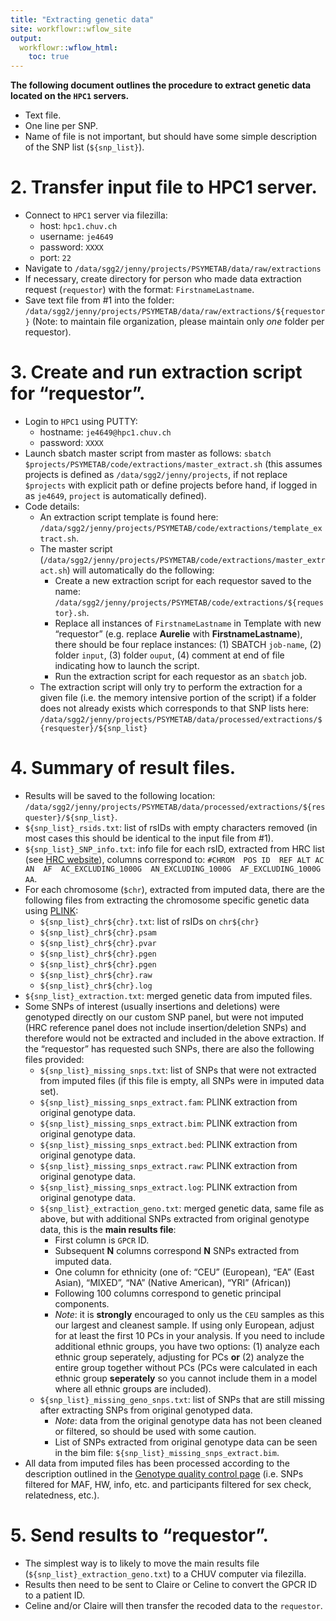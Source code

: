 ```yaml
---
title: "Extracting genetic data"
site: workflowr::wflow_site
output:
  workflowr::wflow_html:
    toc: true
---
```


**The following document outlines the procedure to extract genetic data located on the `HPC1` servers.**


- Text file.
- One line per SNP.
- Name of file is not important, but should have some simple description of the SNP list (`${snp_list}`).

# 2. Transfer input file to HPC1 server.

- Connect to `HPC1` server via filezilla:
  - host: `hpc1.chuv.ch`
  - username: `je4649`
  - password: `XXXX`
  - port: `22`
- Navigate to `/data/sgg2/jenny/projects/PSYMETAB/data/raw/extractions`
- If necessary, create directory for person who made data extraction request (`requestor`) with the format: `FirstnameLastname`.
- Save text file from #1 into the folder: `/data/sgg2/jenny/projects/PSYMETAB/data/raw/extractions/${requestor}` (Note: to maintain file organization, please maintain only *one* folder per requestor).

# 3. Create and run extraction script for "requestor".

- Login to `HPC1` using PUTTY:
  - hostname: `je4649@hpc1.chuv.ch`
  - password: `XXXX`
- Launch sbatch master script from master as follows: `sbatch $projects/PSYMETAB/code/extractions/master_extract.sh` (this assumes projects is defined as `/data/sgg2/jenny/projects`, if not replace `$projects` with explicit path or define projects before hand, if logged in as `je4649`, `project` is automatically defined).
- Code details:
  - An extraction script template is found here: `/data/sgg2/jenny/projects/PSYMETAB/code/extractions/template_extract.sh`.
  - The master script (`/data/sgg2/jenny/projects/PSYMETAB/code/extractions/master_extract.sh`) will automatically do the following:
    - Create a new extraction script for each requestor saved to the name: `/data/sgg2/jenny/projects/PSYMETAB/code/extractions/${requestor}.sh`.
    - Replace all instances of  `FirstnameLastname` in Template with new "requestor" (e.g. replace **Aurelie** with **FirstnameLastname**), there should be four replace instances: (1) SBATCH `job-name`, (2) folder `input`, (3) folder `ouput`, (4) comment at end of file indicating how to launch the script.
    - Run the extraction script for each requestor as an `sbatch` job.
  - The extraction script will only try to perform the extraction for a given file (i.e. the memory intensive portion of the script) if a folder does not already exists which corresponds to that SNP lists here: `/data/sgg2/jenny/projects/PSYMETAB/data/processed/extractions/${resquester}/${snp_list}`

# 4. Summary of result files.

- Results will be saved to the following location: `/data/sgg2/jenny/projects/PSYMETAB/data/processed/extractions/${resquester}/${snp_list}`.
- `${snp_list}_rsids.txt`: list of rsIDs with empty characters removed (in most cases this should be identical to the input file from #1).
- `${snp_list}_SNP_info.txt`: info file for each rsID, extracted from HRC list (see [HRC website](http://www.haplotype-reference-consortium.org/home)), columns correspond to: `#CHROM	POS	ID	REF	ALT	AC	AN	AF	AC_EXCLUDING_1000G	AN_EXCLUDING_1000G	AF_EXCLUDING_1000G	AA`.
- For each chromosome (`$chr`), extracted from imputed data, there are the following files from extracting the chromosome specific genetic data using [PLINK](https://www.cog-genomics.org/plink/2.0/):
  - `${snp_list}_chr${chr}.txt`: list of rsIDs on `chr${chr}`
  - `${snp_list}_chr${chr}.psam`
  - `${snp_list}_chr${chr}.pvar`
  - `${snp_list}_chr${chr}.pgen`
  - `${snp_list}_chr${chr}.pgen`
  - `${snp_list}_chr${chr}.raw`
  - `${snp_list}_chr${chr}.log`
- `${snp_list}_extraction.txt`: merged genetic data from imputed files.
- Some SNPs of interest (usually insertions and deletions) were genotyped directly on  our custom SNP panel, but were not imputed (HRC reference panel does not include insertion/deletion SNPs) and therefore would not be extracted and included in the above extraction. If the "requestor" has requested such SNPs, there are also the following files provided:
  - `${snp_list}_missing_snps.txt`: list of SNPs that were not extracted from imputed files (if this file is empty, all SNPs were in imputed data set).
  - `${snp_list}_missing_snps_extract.fam`: PLINK extraction from original genotype data.
  - `${snp_list}_missing_snps_extract.bim`: PLINK extraction from original genotype data.
  - `${snp_list}_missing_snps_extract.bed`: PLINK extraction from original genotype data.
  - `${snp_list}_missing_snps_extract.raw`: PLINK extraction from original genotype data.
  - `${snp_list}_missing_snps_extract.log`: PLINK extraction from original genotype data.
  - `${snp_list}_extraction_geno.txt`: merged genetic data, same file as above, but with additional SNPs extracted from original genotype data, this is the **main results file**:
    - First column is `GPCR` ID.
    - Subsequent **N** columns correspond **N** SNPs extracted from imputed data.
    - One column for ethnicity (one of: "CEU" (European), "EA" (East Asian), "MIXED", "NA" (Native American), "YRI" (African))
    - Following 100 columns correspond to genetic principal components.
    - *Note*: it is **strongly** encouraged to only us the `CEU` samples as this our largest and cleanest sample. If using only European, adjust for at least the first 10 PCs in your analysis. If you need to include additional ethnic groups, you have two options: (1) analyze each ethnic group seperately, adjusting for PCs **or** (2) analyze the entire group together without PCs (PCs were calculated in each ethnic group **seperately** so you cannot include them in a model where all ethnic groups are included).
  - `${snp_list}_missing_geno_snps.txt`: list of SNPs that are still missing after extracting SNPs from original genotyped data.
    - *Note*: data from the original genotype data has not been cleaned or filtered, so should be used with some caution.
    - List of SNPs extracted from original genotype data can be seen in the bim file: `${snp_list}_missing_snps_extract.bim`.
- All data from imputed files has been processed according to the description outlined in the [Genotype quality control page](genetic_quality_control.html) (i.e. SNPs filtered for MAF, HW, info, etc. and participants filtered for sex check, relatedness, etc.).

# 5. Send results to "requestor".

- The simplest way is to likely to move the main results file (`${snp_list}_extraction_geno.txt`) to a CHUV computer via filezilla.
- Results then need to be sent to Claire or Celine to convert the GPCR ID to a patient ID.
- Celine and/or Claire will then transfer the recoded data to the `requestor`.
